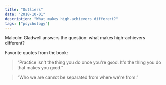 ```yaml
---
title: "Outliers"
date: "2018-10-01"
description: "What makes high-achievers different?"
tags: ["psychology"]
---
```


Malcolm Gladwell answers the question: what makes high-achievers different?

Favorite quotes from the book:

> “Practice isn't the thing you do once you're good. It's the thing you do that makes you good.”

> “Who we are cannot be separated from where we're from.”
